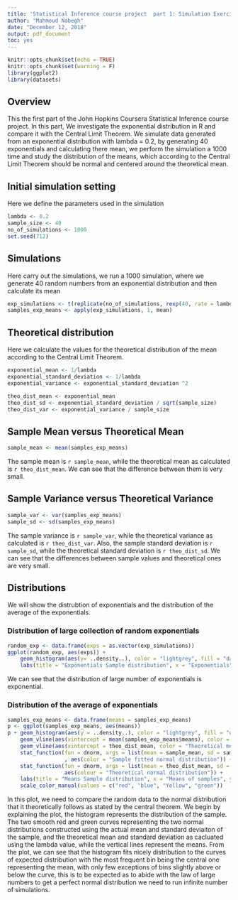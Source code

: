 ```yaml
---
title: 'Statistical Inference course project  part 1: Simulation Exercise'
author: "Mahmoud Nabegh"
date: "December 12, 2018"
output: pdf_document
toc: yes
---
```


```r
knitr::opts_chunk$set(echo = TRUE)
knitr::opts_chunk$set(warning = F)
library(ggplot2)
library(datasets)
```

## Overview

This the first part of the John Hopkins Coursera Statistical Inference course project. In this part, We investigate the exponential distribution in R and compare it with the Central Limit Theorem. We simulate data generated from an exponential distribution with lambda = 0.2, by generating 40 exponentials and calculating there mean, we perform the simulation a 1000 time and study the distribution of the means, which according to the Central Limit Theorem should be normal and centered around the theoretical mean.

## Initial simulation setting
Here we define the parameters used in the simulation

```r
lambda <- 0.2
sample_size <- 40
no_of_simulations <- 1000
set.seed(712)
```

## Simulations
Here carry out the simulations, we run a 1000 simulation, where we generate 40 random numbers from an exponential distribution and  then calculate its mean
```r
exp_simulations <- t(replicate(no_of_simulations, rexp(40, rate = lambda)))
samples_exp_means <- apply(exp_simulations, 1, mean)
```

## Theoretical distribution

Here we calculate the values for the theoretical distribution of the mean according to the Central Limit Theorem.

```r

exponential_mean <- 1/lambda
exponential_standard_deviation <- 1/lambda
exponential_variance <- exponential_standard_deviation ^2

theo_dist_mean <- exponential_mean
theo_dist_sd <- exponential_standard_deviation / sqrt(sample_size)
theo_dist_var <- exponential_variance / sample_size
```

## Sample Mean versus Theoretical Mean

```r
sample_mean <- mean(samples_exp_means)
```

The sample mean is `r sample_mean`, while the theoretical mean as calculated is `r theo_dist_mean`. We can see that the difference between them is very small.

## Sample Variance versus Theoretical Variance
```r
sample_var <- var(samples_exp_means)
sample_sd <- sd(samples_exp_means)
```
The sample variance is `r sample_var`, while the theoretical variance as calculated is `r theo_dist_var`. Also, the sample standard deviation is `r sample_sd`, while the theoretical standard deviation is `r theo_dist_sd`. We can see that the differences between sample values and theoretical ones are very small.

## Distributions
We will show the distrubtion of exponentials and the distribution of the average of the exponentials.

### Distribution of large collection of random exponentials

```r
random_exp <- data.frame(exps = as.vector(exp_simulations))
ggplot(random_exp, aes(exps)) +
    geom_histogram(aes(y= ..density..), color = "lightgrey", fill = "darkgrey", bins = 30) +
    labs(title = "Exponentials Sample distribution", x = "Exponentials", y = "Density")
```

We can see that the distribution of large number of exponentials is exponential.

### Distribution of the average of exponentials
```r
samples_exp_means <- data.frame(means = samples_exp_means)
p <- ggplot(samples_exp_means, aes(means))
p + geom_histogram(aes(y = ..density..), color = "lightgrey", fill = "darkgrey", bins = 30) +
    geom_vline(aes(xintercept = mean(samples_exp_means$means), color = "Sample mean")) +
    geom_vline(aes(xintercept = theo_dist_mean, color = "Theoretical mean")) +
    stat_function(fun = dnorm, args = list(mean = sample_mean, sd = sample_sd)
                  , aes(color = "Sample fitted normal distribution")) +
    stat_function(fun = dnorm, args = list(mean = theo_dist_mean, sd = theo_dist_sd),
                  aes(colour = "Theoretical normal distribution")) +
    labs(title = "Means Sample distribution", x = "Means of samples", y = "Density") +
    scale_color_manual(values = c("red", "blue", "Yellow", "green"))
```
In this plot, we need to compare the random data to the normal distribution that it theoretically follows as stated by the central theorem. We begin by explaining the plot, the histogram represents the distribution of the sample. The two smooth red and green curves representing the two normal distributions constructed using the actual mean and standard deviaiton of the sample, and the theoretical mean and standard deviation as cacluated using the lambda value, while the vertical lines represent the means. From the plot, we can see that the histogram fits nicely distribution to the curves of expected distribution with the most frequent bin being the central one representing the mean, with only few exceptions of bins slightly above or below the curve, this is to be expected as to abide with the law of large numbers to get a perfect normal distribution we need to run infinite number of simulations.